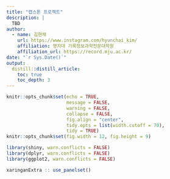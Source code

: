 ```yaml
---
title: "캡스톤 프로젝트"
description: |
  TBD
author:
  - name: 김현채
    url: https://www.instagram.com/hyunchai_kim/
    affiliation: 명지대 기록정보과학전문대학원
    affiliation_url: https://record.mju.ac.kr/      
date: "`r Sys.Date()`"
output: 
  distill::distill_article:
    toc: true
    toc_depth: 3  
---
```


```r
knitr::opts_chunk$set(echo = TRUE, 
                      message = FALSE, 
                      warning = FALSE, 
                      collapse = FALSE,
                      fig.align = "center",
                      tidy.opts = list(width.cutoff = 70), 
                      tidy = TRUE)
knitr::opts_chunk$set(fig.width = 12, fig.height = 9)

library(shiny, warn.conflicts = FALSE)
library(dplyr, warn.conflicts = FALSE)
library(ggplot2, warn.conflicts = FALSE)

xaringanExtra :: use_panelset()
```

